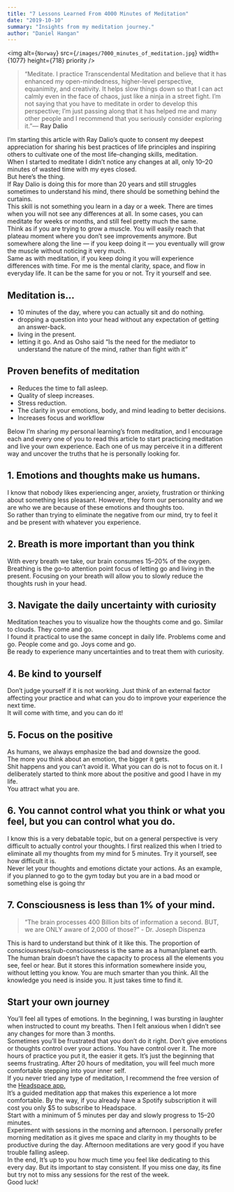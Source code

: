 ```yaml
---
title: "7 Lessons Learned From 4000 Minutes of Meditation"
date: "2019-10-10"
summary: "Insights from my meditation journey."
author: "Daniel Hangan"
---
```


<img
  alt={`Norway`}
  src={`/images/7000_minutes_of_meditation.jpg`}
  width={1077}
  height={718}
  priority
/>

> “Meditate. I practice Transcendental Meditation and believe that it has enhanced my open-mindedness, higher-level perspective, equanimity, and creativity. It helps slow things down so that I can act calmly even in the face of chaos, just like a ninja in a street fight. I’m not saying that you have to meditate in order to develop this perspective; I’m just passing along that it has helped me and many other people and I recommend that you seriously consider exploring it.”― **Ray Dalio**

I’m starting this article with Ray Dalio’s quote to consent my deepest appreciation for sharing his best practices of life principles and inspiring others to cultivate one of the most life-changing skills, meditation.<br />
When I started to meditate I didn’t notice any changes at all, only 10–20 minutes of wasted time with my eyes closed.<br />
But here’s the thing.<br />
If Ray Dalio is doing this for more than 20 years and still struggles sometimes to understand his mind, there should be something behind the curtains.<br />
This skill is not something you learn in a day or a week. There are times when you will not see any differences at all. In some cases, you can meditate for weeks or months, and still feel pretty much the same.<br />
Think as if you are trying to grow a muscle. You will easily reach that plateau moment where you don’t see improvements anymore. But somewhere along the line — if you keep doing it — you eventually will grow the muscle without noticing it very much.<br />
Same as with meditation, if you keep doing it you will experience differences with time. For me is the mental clarity, space, and flow in everyday life. It can be the same for you or not. Try it yourself and see.<br />

## Meditation is...

- 10 minutes of the day, where you can actually sit and do nothing.
- dropping a question into your head without any expectation of getting an answer-back.
- living in the present.
- letting it go.
  And as Osho said “Is the need for the mediator to understand the nature of the mind, rather than fight with it”

## Proven benefits of meditation

- Reduces the time to fall asleep.
- Quality of sleep increases.
- Stress reduction.
- The clarity in your emotions, body, and mind leading to better decisions.
- Increases focus and workflow

Below I’m sharing my personal learning’s from meditation, and I encourage each and every one of you to read this article to start practicing meditation and live your own experience. Each one of us may perceive it in a different way and uncover the truths that he is personally looking for.

## 1. Emotions and thoughts make us humans.

I know that nobody likes experiencing anger, anxiety, frustration or thinking about something less pleasant. However, they form our personality and we are who we are because of these emotions and thoughts too.<br />
So rather than trying to eliminate the negative from our mind, try to feel it and be present with whatever you experience.

## 2. Breath is more important than you think

With every breath we take, our brain consumes 15–20% of the oxygen. Breathing is the go-to attention point focus of letting go and living in the present. Focusing on your breath will allow you to slowly reduce the thoughts rush in your head.

## 3. Navigate the daily uncertainty with curiosity

Meditation teaches you to visualize how the thoughts come and go. Similar to clouds. They come and go.<br />
I found it practical to use the same concept in daily life. Problems come and go. People come and go. Joys come and go.<br />
Be ready to experience many uncertainties and to treat them with curiosity.<br />

## 4. Be kind to yourself

Don’t judge yourself if it is not working. Just think of an external factor affecting your practice and what can you do to improve your experience the next time.<br />
It will come with time, and you can do it!

## 5. Focus on the positive

As humans, we always emphasize the bad and downsize the good.<br />
The more you think about an emotion, the bigger it gets.<br />
Shit happens and you can’t avoid it. What you can do is not to focus on it. I deliberately started to think more about the positive and good I have in my life.<br />
You attract what you are.

## 6. You cannot control what you think or what you feel, but you can control what you do.

I know this is a very debatable topic, but on a general perspective is very difficult to actually control your thoughts. I first realized this when I tried to eliminate all my thoughts from my mind for 5 minutes. Try it yourself, see how difficult it is.<br />
Never let your thoughts and emotions dictate your actions. As an example, if you planned to go to the gym today but you are in a bad mood or something else is going thr

## 7. Consciousness is less than 1% of your mind.

> “The brain processes 400 Billion bits of information a second. BUT, we are ONLY aware of 2,000 of those?” - Dr. Joseph Dispenza

This is hard to understand but think of it like this. The proportion of consciousness/sub-consciousness is the same as a human/planet earth.<br />
The human brain doesn’t have the capacity to process all the elements you see, feel or hear. But it stores this information somewhere inside you, without letting you know. You are much smarter than you think. All the knowledge you need is inside you. It just takes time to find it.

## Start your own journey

You’ll feel all types of emotions. In the beginning, I was bursting in laughter when instructed to count my breaths. Then I felt anxious when I didn’t see any changes for more than 3 months.<br />
Sometimes you’ll be frustrated that you don’t do it right. Don’t give emotions or thoughts control over your actions. You have control over it. The more hours of practice you put it, the easier it gets. It’s just the beginning that seems frustrating. After 20 hours of meditation, you will feel much more comfortable stepping into your inner self.<br />
If you never tried any type of meditation, I recommend the free version of the [Headspace app.](https://www.headspace.com/)<br />
It’s a guided meditation app that makes this experience a lot more comfortable. By the way, if you already have a Spotify subscription it will cost you only $5 to subscribe to Headspace.<br />
Start with a minimum of 5 minutes per day and slowly progress to 15–20 minutes.<br />
Experiment with sessions in the morning and afternoon. I personally prefer morning meditation as it gives me space and clarity in my thoughts to be productive during the day. Afternoon meditations are very good if you have trouble falling asleep.<br />
In the end, It’s up to you how much time you feel like dedicating to this every day. But its important to stay consistent. If you miss one day, its fine but try not to miss any sessions for the rest of the week.<br />
Good luck!
